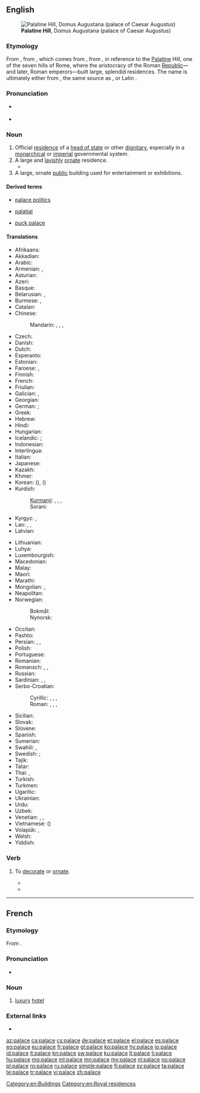 {{also|Palace|pałace}}
==English==
{{wikipedia|mul=Taj Mahal}}
[[File:RomaPalatinoDalCircoMassimo.jpg|thumb|'''Palatine Hill''', Domus Augustana (palace of Caesar Augustus)]]

===Etymology===
From {{etyl|enm|en}}, from {{etyl|fro|en}} {{term|palais|lang=fro}}, which comes from {{etyl|la|en}} {{term|palātium|lang=la}}, from {{term|Palātium|lang=la}}, in reference to the [[Palatine]] Hill, one of the seven hills of Rome, where the aristocracy of the Roman [[republic|Republic]]—and later, Roman emperors—built large, splendid residences. The name is ultimately either from {{etyl|ett|en}}, the same source as {{term|Pales||{{w|Pales}}, the Italic goddess of shepherds, flocks and livestock|lang=la}}, or Latin {{term|palus||stake; enclosure|lang=la}}.

===Pronunciation===
* {{a|UK|US}} {{IPA|/ˈpæləs/|lang=en}}
* {{audio|en-us-palace.ogg|Audio (US)|lang=en}}

===Noun===
{{en-noun}}

# Official [[residence]] of a [[head of state]] or other [[dignitary]], especially in a [[monarchical]] or [[imperial]] governmental system.
# A large and [[lavish]]ly [[ornate]] residence.
#* {{quote-book|year=1963|author={{w|Margery Allingham}}
|title={{w|The China Governess}}
|chapter=1|url=http://openlibrary.org/works/OL2004261W
|passage=The original family who had begun to build a '''palace''' to rival Nonesuch had died out before they had put up little more than the gateway,&nbsp;[&hellip;].}}
# A large, ornate [[public]] building used for entertainment or exhibitions.

====Derived terms====
{{rel-top3|Terms derived from ''palace''}}
* [[palace politics]]
{{rel-mid3}}
* [[palatial]]
{{rel-mid3}}
* [[puck palace]]
{{rel-bottom}}

====Translations====
{{trans-top|large, lavish residence}}
* Afrikaans: {{t|af|paleis}}
* Akkadian: {{t|akk|𒂍𒃲|tr=ekallu, É.GAL|sc=Xsux}}
* Arabic: {{t+|ar|قصر|m|tr=qaṣr|sc=Arab}}
* Armenian: {{t|hy|պալատ|tr=palat}}, {{t|hy|դղյակ|tr=dġyak}}
* Asturian: {{t|ast|palaciu|m}}
* Azeri: {{t|az|saray}}
* Basque: {{t|eu|jauregi}}
* Belarusian: {{t|be|палац|m|tr=palác|sc=Cyrl}}, {{t|be|дварэц|m|tr=dvaréc|sc=Cyrl}}
* Burmese: {{t+|my|နန်း|tr=nan:}}, {{t+|my|နန်းတော်|tr=nan:daw|sc=Mymr}}
* Catalan: {{t|ca|palau|m}}
* Chinese:
*: Mandarin: {{t+|cmn|宮殿|sc=Hani}}, {{t+|cmn|宫殿|tr=gōngdiàn|sc=Hani}}, {{t+|cmn|宮|sc=Hani}}, {{t+|cmn|宫|tr=gōng|sc=Hani}}
* Czech: {{t+|cs|palác|m}}
* Danish: {{t|da|palads|n}}
* Dutch: {{t+|nl|paleis|n}}
* Esperanto: {{t|eo|palaco}}
* Estonian: {{t|et|palee}}
* Faroese: {{t|fo|høghøll|f}}, {{t|fo|glæstriborg|f}}
* Finnish: {{t+|fi|palatsi}}
* French: {{t+|fr|palais|m}}
* Friulian: {{t|fur|palaç|m}}
* Galician: {{t+|gl|palacio|m}}, {{t+|gl|pazo|m}}
* Georgian: {{t+|ka|სასახლე|tr=sasaxle|sc=Geor}}
* German: {{t+|de|Palast|m}}; {{t+|de|Schloss|n}}
* Greek: {{t+|el|παλάτι|tr=paláti}}
* Hebrew: {{t+|he|ארמון|f|tr=armon|sc=Hebr}}
* Hindi: {{t|hi|महल|m|tr=mahal|sc=Deva}}
* Hungarian: {{t+|hu|palota}}
* Icelandic: {{t|is|palata|f}}; {{t+|is|höll|f}}
* Indonesian: {{t+|id|istana}}
* Interlingua: {{t|ia|palatio}}
* Italian: {{t+|it|palazzo|m}}
* Japanese: {{t+|ja|宮殿|tr=きゅうでん, kyūden|sc=Jpan}}
* Kazakh: {{t|kk|сарай|tr=saray|sc=Cyrl}}
* Khmer: {{t+|km|វាំង|tr=veang|sc=Khmr}}
* Korean: {{t|ko|궁|sc=Kore}} ({{t+|ko|宮|sc=Kore}}), {{t+|ko|궁전|sc=Kore}} ({{t+|ko|宮殿|sc=Kore}})
* Kurdish:
*: [[Kurmanji]]: {{t+|ku|koşk|f}}, {{t+|ku|sera|f}}, {{t+|ku|seray|f}}, {{t+|ku|qesr|f}}
*: Sorani: {{t+|ku|سه‌را|tr=sarA|sc=ku-Arab}}
* Kyrgyz: {{t|ky|дворец|tr=dvorets|sc=Cyrl}}, {{t+|ky|сарай|tr=saray|sc=Cyrl}}
* Lao: {{t|lo|ຜາສາດ|tr=pʰăː sȁːt|sc=Laoo}}, {{t|lo|ປາງ|tr=paːŋ|sc=Laoo}}, {{t|lo|ຫໍ|sc=Laoo}}
* Latvian: {{t+|lv|pils|f}}
{{trans-mid}}
* Lithuanian: {{t|lt|rūmai}}
* Luhya: {{t|luy|ekasri}}
* Luxembourgish: {{t|lb|Palais|m}}
* Macedonian: {{t|mk|дворец|m|tr=dvórec}}
* Malay: {{t|ms|istana}}
* Maori: {{t|mi|whare kīngi}}
* Marathi: {{t|mr|महाल|m|tr=mahāla|sc=Deva}}
* Mongolian: {{t|mn|ордон|tr=ordon|sc=Cyrl}}, {{t|mn|харш|tr=harš|sc=Cyrl}}
* Neapolitan: {{t|nap|palàzzo}}
* Norwegian:
*: Bokmål: {{t|no|palass|n}}
*: Nynorsk: {{t|nn|palass|n}}
* Occitan: {{t-needed|oc}}
* Pashto: {{t+|ps|ماڼۍ|f|tr=mâṇëy|sc=ps-Arab}}
* Persian: {{t+|fa|کاخ|tr=kâx|sc=fa-Arab}}, {{t+|fa|کوشک|tr=kušk|sc=fa-Arab}}, {{t+|fa|قصر|tr=qasr|sc=fa-Arab}}
* Polish: {{t+|pl|pałac|m}}
* Portuguese: {{t+|pt|palácio|m}}
* Romanian: {{t+|ro|palat}}
* Romansch: {{t|rm|palaz|m}}, {{t|rm|palazi|m}}, {{t|rm|palast|m}}
* Russian: {{t+|ru|дворец|m|tr=dvoréc}}
* Sardinian: {{t|sc|palatzu|m}}, {{t|sc|palatu|m}}, {{t|sc|palàtziu|m}}
* Serbo-Croatian:
*: Cyrillic: {{t|sh|дворац|m}}, {{t|sh|двор|m}}, {{t|sh|палата|f}}, {{t|sh|палача|f}}
*: Roman: {{t+|sh|dvorac|m}}, {{t+|sh|dvor|m}}, {{t|sh|palata|f}}, {{t+|sh|palača|f}}
* Sicilian: {{t+|scn|palazzu|m}}
* Slovak: {{t|sk|palác|m}}
* Slovene: {{t+|sl|palača|f}}
* Spanish: {{t+|es|palacio|m}}
* Sumerian: {{t|sux|𒂍𒃲|tr=É.GAL|sc=Xsux}}
* Swahili: {{t+|sw|kasri}}, {{t+|sw|jum}}
* Swedish: {{t+|sv|palats|n}}; {{t+|sv|slott|n}}
* Tajik: {{t|tg|кӯшк|tr=küšk|sc=Cyrl}}
* Tatar: {{t+|tt|сарай|tr=saray|sc=Cyrl}}
* Thai: {{t+|th|ตำหนัก|tr=dtam-nàk|sc=Thai}}, {{t+|th|พระตำหนัก|tr=prá dtam-nàk|sc=Thai}}
* Turkish: {{t+|tr|saray}}
* Turkmen: {{t|tk|köşk}}
* Ugaritic: {{t|uga|𐎅𐎋𐎍|tr=hêkal|sc=Ugar}}
* Ukrainian: {{t|uk|палац|m|tr=palác|sc=Cyrl}}
* Urdu: {{t|ur|محل|m|tr=mahal|sc=ur-Arab}}
* Uzbek: {{t|uz|saroy}}
* Venetian: {{t|vec|pałaso|m}}, {{t|vec|palaso|m}}, {{t|vec|palaç|m}}
* Vietnamese: {{t+|vi|cung điện}} ({{t|vi|宮殿}})
* Volapük: {{t+|vo|ledom}}, {{t|vo|regadom}}
* Welsh: {{t|cy|palas|m}}
* Yiddish: {{t-needed|yi}}
{{trans-bottom}}

===Verb===
{{en-verb|palac|es}}

# {{context|archaic|lang=en}} To [[decorate]] or [[ornate]].
#* {{quote-book|year=1921|author=Kenneth Morris|title=The Crest-Wave of Evolution|chapter=|edition=|url=http://www.gutenberg.org/etext/14587
|passage=And this Great King was a far-way, tremendous, golden figure, moving in a splendor as of fairy tales; '''palaced''' marvelously, so travelers told, in cities compared with which even Athens seemed mean. }}
#* {{quote-book|year=1874|author=Benj. N. Martin|title=Choice Specimens of American Literature, And Literary Reader|chapter=|edition=|url=http://www.gutenberg.org/etext/11122
|passage=May, with her green lap full of sprouting leaves and bright blossoms, her song-birds making the orchards and meadows vocal, and rippling streams and cultivated gardens; June, with full-blown roses and humming-bees, plenteous meadows and wide cornfields, with embattled lines rising thick and green; August, with reddened orchards and heavy-headed harvests of grain, October, with yellow leaves and swart shadows; December, '''palaced''' in snow, and idly whistling through his numb fingers;-all have their various charm; and in the rose-bowers of summer, and as we spread our hands before the torches of winter, we say joyfully, "Thou hast made all things beautiful in their time."}}

[[Category:en:Buildings]]
[[Category:en:Royal residences]]

----

==French==

===Etymology===
From {{etyl|en|fr}} {{term|palace|lang=en}}.

===Pronunciation===
* {{IPA|/palas/|lang=fr}}

===Noun===
{{fr-noun|m}}

# [[luxury]] [[hotel]]

===External links===
* {{R:TLFi}}

[[az:palace]]
[[ca:palace]]
[[cs:palace]]
[[de:palace]]
[[et:palace]]
[[el:palace]]
[[es:palace]]
[[eo:palace]]
[[eu:palace]]
[[fr:palace]]
[[gl:palace]]
[[ko:palace]]
[[hy:palace]]
[[io:palace]]
[[id:palace]]
[[it:palace]]
[[kn:palace]]
[[sw:palace]]
[[ku:palace]]
[[lt:palace]]
[[li:palace]]
[[hu:palace]]
[[mg:palace]]
[[ml:palace]]
[[mn:palace]]
[[my:palace]]
[[nl:palace]]
[[no:palace]]
[[pl:palace]]
[[ro:palace]]
[[ru:palace]]
[[simple:palace]]
[[fi:palace]]
[[sv:palace]]
[[ta:palace]]
[[te:palace]]
[[tr:palace]]
[[vi:palace]]
[[zh:palace]]